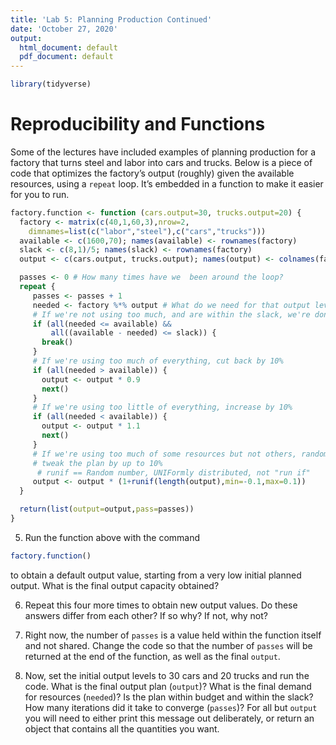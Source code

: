 ```yaml
---
title: 'Lab 5: Planning Production Continued'
date: 'October 27, 2020'
output:
  html_document: default
  pdf_document: default
---
```

```r
library(tidyverse)
```

Reproducibility and Functions
==========================================

Some of the lectures have included examples of planning production for a factory that turns steel and labor into cars and trucks.  Below is a piece of code that optimizes the factory's output (roughly) given the available resources, using a `repeat` loop.  It's embedded in a function to make it easier for you to run.
```r
factory.function <- function (cars.output=30, trucks.output=20) {
  factory <- matrix(c(40,1,60,3),nrow=2,
    dimnames=list(c("labor","steel"),c("cars","trucks")))
  available <- c(1600,70); names(available) <- rownames(factory)
  slack <- c(8,1)/5; names(slack) <- rownames(factory)
  output <- c(cars.output, trucks.output); names(output) <- colnames(factory)

  passes <- 0 # How many times have we  been around the loop?
  repeat {
     passes <- passes + 1
     needed <- factory %*% output # What do we need for that output level?
     # If we're not using too much, and are within the slack, we're done
     if (all(needed <= available) &&
         all((available - needed) <= slack)) {
       break()
     }
     # If we're using too much of everything, cut back by 10%
     if (all(needed > available)) {
       output <- output * 0.9
       next()
     }
     # If we're using too little of everything, increase by 10%
     if (all(needed < available)) {
       output <- output * 1.1
       next()
     }
     # If we're using too much of some resources but not others, randomly
     # tweak the plan by up to 10%
      # runif == Random number, UNIFormly distributed, not "run if"
     output <- output * (1+runif(length(output),min=-0.1,max=0.1))
  }

  return(list(output=output,pass=passes))
}
```

5. Run the function above with the command

```r
factory.function()
```

to obtain a default output value, starting from a very low initial planned output. What is the final output capacity obtained?

6. Repeat this four more times to obtain new output values. Do these answers differ from each other? If so why? If not, why not?

7. Right now, the number of `passes` is a value held within the function itself and not shared. Change the code so that the number of `passes` will be returned at the end of the function, as well as the final `output`.

8. Now, set the initial output levels to 30 cars and 20 trucks and run the code.  What is the final output plan (`output`)?  What is the final demand for resources (`needed`)?  Is the plan within budget and within the slack?  How many iterations did it take to converge (`passes`)? For all but `output` you will need to either print this message out deliberately, or return an object that contains all the quantities you want.


